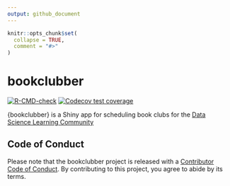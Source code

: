 ```yaml
---
output: github_document
---
```


<!-- README.md is generated from README.Rmd. Please edit that file -->

```r
knitr::opts_chunk$set(
  collapse = TRUE,
  comment = "#>"
)
```

# bookclubber

<!-- badges: start -->
[![R-CMD-check](https://github.com/r4ds/bookclubber/actions/workflows/R-CMD-check.yaml/badge.svg)](https://github.com/r4ds/bookclubber/actions/workflows/R-CMD-check.yaml)
[![Codecov test coverage](https://codecov.io/gh/r4ds/bookclubber/branch/main/graph/badge.svg)](https://app.codecov.io/gh/r4ds/bookclubber?branch=main)
<!-- badges: end -->

{bookclubber} is a Shiny app for scheduling book clubs for the [Data Science Learning Community](https://dslc.io/)

## Code of Conduct

Please note that the bookclubber project is released with a [Contributor Code of Conduct](https://contributor-covenant.org/version/2/0/CODE_OF_CONDUCT.html). By contributing to this project, you agree to abide by its terms.
